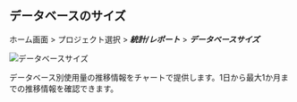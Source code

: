 ## データベースのサイズ

ホーム画面 > プロジェクト選択 > **_統計/レポート_** > **_データベースサイズ_**

![データベースサイズ](/img/db-stat-database-size.png)

データベース別使用量の推移情報をチャートで提供します。1日から最大1か月までの推移情報を確認できます。
